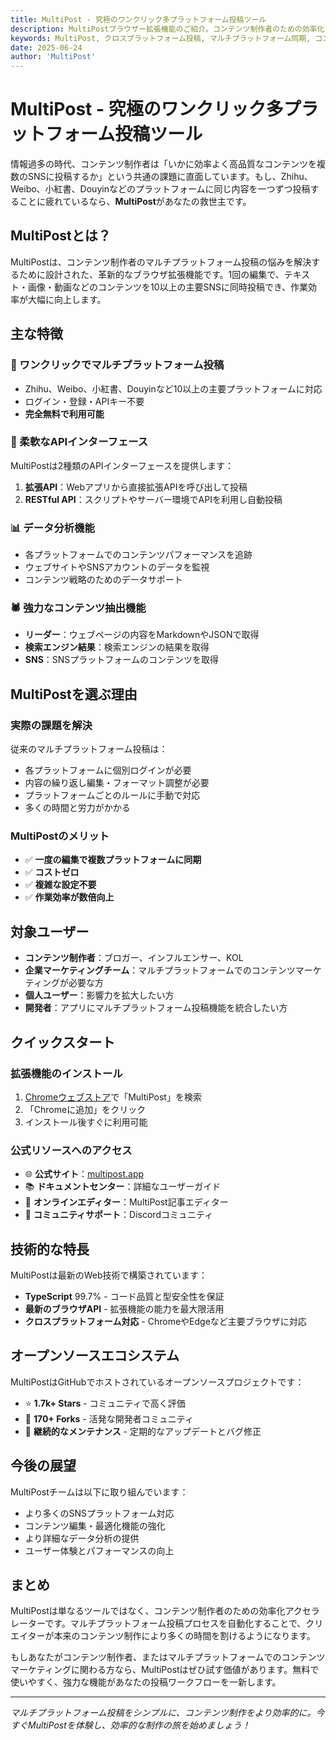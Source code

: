 ```yaml
---
title: MultiPost - 究極のワンクリック多プラットフォーム投稿ツール
description: MultiPostブラウザー拡張機能のご紹介。コンテンツ制作者のための効率化ツール。
keywords: MultiPost, クロスプラットフォーム投稿, マルチプラットフォーム同期, コンテンツ配信, ソーシャルメディア管理, SEO, ブラウザー拡張, ワンクリック投稿
date: 2025-06-24
author: 'MultiPost'
---
```


# MultiPost - 究極のワンクリック多プラットフォーム投稿ツール

情報過多の時代、コンテンツ制作者は「いかに効率よく高品質なコンテンツを複数のSNSに投稿するか」という共通の課題に直面しています。もし、Zhihu、Weibo、小紅書、Douyinなどのプラットフォームに同じ内容を一つずつ投稿することに疲れているなら、**MultiPost**があなたの救世主です。

## MultiPostとは？

MultiPostは、コンテンツ制作者のマルチプラットフォーム投稿の悩みを解決するために設計された、革新的なブラウザ拡張機能です。1回の編集で、テキスト・画像・動画などのコンテンツを10以上の主要SNSに同時投稿でき、作業効率が大幅に向上します。

## 主な特徴

### 🚀 ワンクリックでマルチプラットフォーム投稿
- Zhihu、Weibo、小紅書、Douyinなど10以上の主要プラットフォームに対応
- ログイン・登録・APIキー不要
- **完全無料で利用可能**

### 🔧 柔軟なAPIインターフェース
MultiPostは2種類のAPIインターフェースを提供します：

1. **拡張API**：Webアプリから直接拡張APIを呼び出して投稿
2. **RESTful API**：スクリプトやサーバー環境でAPIを利用し自動投稿

### 📊 データ分析機能
- 各プラットフォームでのコンテンツパフォーマンスを追跡
- ウェブサイトやSNSアカウントのデータを監視
- コンテンツ戦略のためのデータサポート

### 🕷️ 強力なコンテンツ抽出機能
- **リーダー**：ウェブページの内容をMarkdownやJSONで取得
- **検索エンジン結果**：検索エンジンの結果を取得
- **SNS**：SNSプラットフォームのコンテンツを取得

## MultiPostを選ぶ理由

### 実際の課題を解決
従来のマルチプラットフォーム投稿は：
- 各プラットフォームに個別ログインが必要
- 内容の繰り返し編集・フォーマット調整が必要
- プラットフォームごとのルールに手動で対応
- 多くの時間と労力がかかる

### MultiPostのメリット
- ✅ **一度の編集で複数プラットフォームに同期**
- ✅ **コストゼロ**
- ✅ **複雑な設定不要**
- ✅ **作業効率が数倍向上**

## 対象ユーザー

- **コンテンツ制作者**：ブロガー、インフルエンサー、KOL
- **企業マーケティングチーム**：マルチプラットフォームでのコンテンツマーケティングが必要な方
- **個人ユーザー**：影響力を拡大したい方
- **開発者**：アプリにマルチプラットフォーム投稿機能を統合したい方

## クイックスタート

### 拡張機能のインストール
1. [Chromeウェブストア](https://chrome.google.com/webstore/)で「MultiPost」を検索
2. 「Chromeに追加」をクリック
3. インストール後すぐに利用可能

### 公式リソースへのアクセス
- 🌐 **公式サイト**：[multipost.app](https://multipost.app)
- 📚 **ドキュメントセンター**：詳細なユーザーガイド
- 🎨 **オンラインエディター**：MultiPost記事エディター
- 💬 **コミュニティサポート**：Discordコミュニティ

## 技術的な特長

MultiPostは最新のWeb技術で構築されています：
- **TypeScript** 99.7% - コード品質と型安全性を保証
- **最新のブラウザAPI** - 拡張機能の能力を最大限活用
- **クロスプラットフォーム対応** - ChromeやEdgeなど主要ブラウザに対応

## オープンソースエコシステム

MultiPostはGitHubでホストされているオープンソースプロジェクトです：
- ⭐ **1.7k+ Stars** - コミュニティで高く評価
- 🔀 **170+ Forks** - 活発な開発者コミュニティ
- 🐛 **継続的なメンテナンス** - 定期的なアップデートとバグ修正

## 今後の展望

MultiPostチームは以下に取り組んでいます：
- より多くのSNSプラットフォーム対応
- コンテンツ編集・最適化機能の強化
- より詳細なデータ分析の提供
- ユーザー体験とパフォーマンスの向上

## まとめ

MultiPostは単なるツールではなく、コンテンツ制作者のための効率化アクセラレーターです。マルチプラットフォーム投稿プロセスを自動化することで、クリエイターが本来のコンテンツ制作により多くの時間を割けるようになります。

もしあなたがコンテンツ制作者、またはマルチプラットフォームでのコンテンツマーケティングに関わる方なら、MultiPostはぜひ試す価値があります。無料で使いやすく、強力な機能があなたの投稿ワークフローを一新します。

<Cards>
  <Card title="公式サイトを見る" href="https://multipost.app" />
  <Card title="GitHubプロジェクトを見る" href="https://github.com/leaperone/MultiPost-Extension" />
  <Card title="Chrome拡張をダウンロード" href="https://chrome.google.com/webstore/" />
  <Card title="Discordコミュニティに参加" href="#" />
</Cards>

---

*マルチプラットフォーム投稿をシンプルに、コンテンツ制作をより効率的に。今すぐMultiPostを体験し、効率的な制作の旅を始めましょう！* 